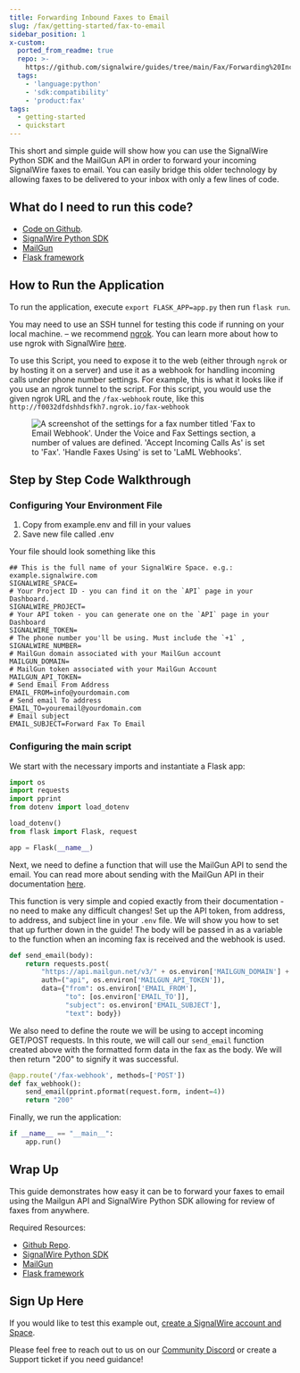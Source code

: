 ```yaml
---
title: Forwarding Inbound Faxes to Email
slug: /fax/getting-started/fax-to-email
sidebar_position: 1
x-custom:
  ported_from_readme: true
  repo: >-
    https://github.com/signalwire/guides/tree/main/Fax/Forwarding%20Incoming%20Faxes%20to%20Email%20with%20Python
  tags:
    - 'language:python'
    - 'sdk:compatibility'
    - 'product:fax'
tags:
  - getting-started
  - quickstart
---
```


This short and simple guide will show how you can use the SignalWire Python SDK and the MailGun API in order to forward your incoming SignalWire faxes to email. You can easily bridge this older technology by allowing faxes to be delivered to your inbox with only a few lines of code.

What do I need to run this code?
--------------------------------

- [Code on Github](https://github.com/signalwire/guides/tree/main/Fax/Forwarding%20Incoming%20Faxes%20to%20Email%20with%20Python). 
- [SignalWire Python SDK](/compatibility-api/sdks)
- [MailGun](https://www.mailgun.com/) 
- [Flask framework](https://flask.palletsprojects.com/en/2.0.x/)

How to Run the Application
--------------------------

To run the application, execute `export FLASK_APP=app.py` then run `flask run`. 

You may need to use an SSH tunnel for testing this code if running on your local machine. – we recommend [ngrok](https://ngrok.com/). You can learn more about how to use ngrok with SignalWire [here](/platform/basics/guides/technical-troubleshooting/how-to-test-webhooks-with-ngrok). 

To use this Script, you need to expose it to the web (either through `ngrok` or by hosting it on a server) and use it as a webhook for handling incoming calls under phone number settings. For example, this is what it looks like if you use an ngrok tunnel to the script. For this script, you would use the given ngrok URL and the `/fax-webhook` route, like this `http://f0032dfdshhdsfkh7.ngrok.io/fax-webhook`

<figure>
  <img className="img-800" src={require("./0d6c343-Screen_Shot_2022-06-25_at_1.59.12_PM.webP").default} alt="A screenshot of the settings for a fax number titled 'Fax to Email Webhook'. Under the Voice and Fax Settings section, a number of values are defined. 'Accept Incoming Calls As' is set to 'Fax'. 'Handle Faxes Using' is set to 'LaML Webhooks'. " />
</figure>

Step by Step Code Walkthrough
-----------------------------

### Configuring Your Environment File

1. Copy from example.env and fill in your values
2. Save new file called .env

Your file should look something like this

```
## This is the full name of your SignalWire Space. e.g.: example.signalwire.com
SIGNALWIRE_SPACE=
# Your Project ID - you can find it on the `API` page in your Dashboard.
SIGNALWIRE_PROJECT=
# Your API token - you can generate one on the `API` page in your Dashboard
SIGNALWIRE_TOKEN=
# The phone number you'll be using. Must include the `+1` , 
SIGNALWIRE_NUMBER=
# MailGun domain associated with your MailGun account
MAILGUN_DOMAIN=
# MailGun token associated with your MailGun Account
MAILGUN_API_TOKEN=
# Send Email From Address
EMAIL_FROM=info@yourdomain.com
# Send email To address
EMAIL_TO=youremail@yourdomain.com
# Email subject
EMAIL_SUBJECT=Forward Fax To Email
```

### Configuring the main script

We start with the necessary imports and instantiate a Flask app:

```python
import os
import requests
import pprint
from dotenv import load_dotenv

load_dotenv()
from flask import Flask, request

app = Flask(__name__)
```

Next, we need to define a function that will use the MailGun API to send the email. You can read more about sending with the MailGun API in their documentation [here](https://documentation.mailgun.com/en/latest/quickstart-sending.html).

This function is very simple and copied exactly from their documentation - no need to make any difficult changes! Set up the API token, from address, to address, and subject line in your `.env` file. We will show you how to set that up further down in the guide! The body will be passed in as a variable to the function when an incoming fax is received and the webhook is used. 

```python
def send_email(body):
    return requests.post(
        "https://api.mailgun.net/v3/" + os.environ['MAILGUN_DOMAIN'] + "/messages",
        auth=("api", os.environ['MAILGUN_API_TOKEN']),
        data={"from": os.environ['EMAIL_FROM'],
              "to": [os.environ['EMAIL_TO']],
              "subject": os.environ['EMAIL_SUBJECT'],
              "text": body})
```

We also need to define the route we will be using to accept incoming GET/POST requests. In this route, we will call our `send_email` function created above with the formatted form data in the fax as the body. We will then return "200" to signify it was successful. 

```python
@app.route('/fax-webhook', methods=['POST'])
def fax_webhook():
    send_email(pprint.pformat(request.form, indent=4))
    return "200"
```

Finally, we run the application:

```python
if __name__ == "__main__":
    app.run()
```

Wrap Up
-------

This guide demonstrates how easy it can be to forward your faxes to email using the Mailgun API and SignalWire Python SDK allowing for review of faxes from anywhere. 

Required Resources: 

- [Github Repo](https://github.com/signalwire/guides/tree/main/Fax/Forwarding%20Incoming%20Faxes%20to%20Email%20with%20Python). 
- [SignalWire Python SDK](/compatibility-api/sdks)
- [MailGun](https://www.mailgun.com/) 
- [Flask framework](https://flask.palletsprojects.com/en/2.0.x/)

Sign Up Here
------------

If you would like to test this example out, [create a SignalWire account and Space](https://m.signalwire.com/signups/new?s=1).

Please feel free to reach out to us on our [Community Discord](https://discord.com/invite/F2WNYTNjuF) or create a Support ticket if you need guidance!
